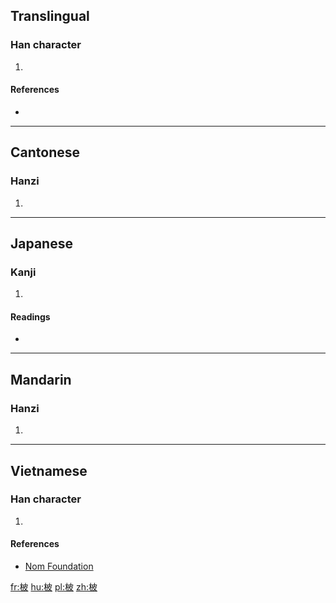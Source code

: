 ==Translingual==

===Han character===
{{Han char|rn=75|rad=木|as=05|sn=9|four=4494<sub>7</sub>|canj=木木竹水 (DDHE)|ids=⿰[[木]][[皮]]}}

# {{defn|Han|sort=木05}}

====References====
* {{Han ref|kx=0518.030|dkj=14598|dj=0906.050|hdz=21191.020|uh=67C0|ud=26560|bh=CF44|bd=53060}}

----

==Cantonese==

===Hanzi===
{{yue-hanzi|jyut=[[bei2]]|y=bei2}}

# {{defn|lang=yue|sort=木05}}

----

==Japanese==

===Kanji===
{{ja-kanji|grade=|rs=木05}}

# {{defn|lang=ja|sort=木05}}

====Readings====
* {{ja-readings|on=[[ひ]] (hi)|kun=[[すぎ]] (sugi), [[かや]] (kaya)}}

----

==Mandarin==

===Hanzi===
{{cmn-hanzi|pin=[[bǐ]] ([[bi3]])|wg=pi<sup>3</sup>}}

# {{defn|lang=cmn|sort=木05}}

----

==Vietnamese==

===Han character===
{{vi-readings|rs=木05| hanviet = phà}}

# {{defn|lang=vi|sort=木05}}

====References====
*[http://nomfoundation.org/common/nom_details.php?codepoint=67c0 Nom Foundation]

[[fr:柀]]
[[hu:柀]]
[[pl:柀]]
[[zh:柀]]